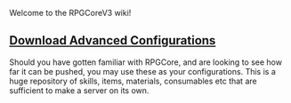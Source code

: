 Welcome to the RPGCoreV3 wiki!

== [https://www.dropbox.com/s/g1eu1qbhgc01l6n/CraftRPGCore_3_8_19_minecraft_1_15_2.zip?dl=1 Download Advanced Configurations]==

Should you have gotten familiar with RPGCore, and are looking to see how far it can be pushed, you may use these as your configurations. This is a huge repository of skills, items, materials, consumables etc that are sufficient to make a server on its own. 